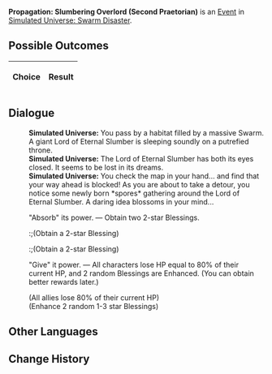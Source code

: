{{Simulated Universe Event Infobox
|title         = Propagation: Slumbering Overlord (Second Praetorian)
|image         = Random Event 4.png
|type          =
|domains_su    = 
|domains_ext   = 
|domains_swarm = Swarm
|domains_gng   = 
|requirements  =
|prev          = {{tx}}
|next          = {{tx}}
|indexRewards  =
|characters    = 
}}
'''Propagation: Slumbering Overlord (Second Praetorian)''' is an [[Simulated Universe/Events|Event]] in [[Simulated Universe: Swarm Disaster]].

==Possible Outcomes==
{| class="article-table"
!Choice
!Result

|}

<!--
==Gameplay Notes==

-->
==Dialogue==
{{Dialogue Start}}
:'''Simulated Universe:''' You pass by a habitat filled by a massive Swarm. A giant Lord of Eternal Slumber is sleeping soundly on a putrefied throne.
:'''Simulated Universe:''' The Lord of Eternal Slumber has both its eyes closed. It seems to be lost in its dreams.
:'''Simulated Universe:''' You check the map in your hand... and find that your way ahead is blocked! As you are about to take a detour, you notice some newly born *spores* gathering around the Lord of Eternal Slumber. A daring idea blossoms in your mind...
:{{DIcon|Star}} "Absorb" its power. &mdash; Obtain two 2-star Blessings.
::;(Obtain a 2-star Blessing)
::;(Obtain a 2-star Blessing)
:{{DIcon|Star}} "Give" it power. &mdash; All characters lose HP equal to 80% of their current HP, and 2 random Blessings are Enhanced. (You can obtain better rewards later.)
:;(All allies lose 80% of their current HP)
:;(Enhance 2 random 1-3 star Blessings)
{{Dialogue End}}

==Other Languages==
{{Other Languages
|zhs   = 繁育•沉睡领主（二级卫戍）
|zht   = 繁育•沉睡領主（二級衛戍）
|ja    = 繁殖・深眠の領主（二級守備）
|ko    = 번식•깊이 잠든 영주(2급 경비)
|es    = Propagación: Cacique dormido (segundo pretoriano)
|fr    = Le seigneur assoupi de la Propagation (deuxième prétorien)
|ru    = Распространение: Повелитель сна (гарнизон ур. 2)
|th    = แพร่พันธุ์: ท่านผู้หลับใหล (กองกำลังระดับ 2)
|vi    = Sinh Sôi - Lãnh Chúa Ngủ Say (Cảnh Vệ Cấp 2)
|de    = Die Ausbreitung: Schlafender Herrscher (Garnisonsstufe 2)
|id    = Propagation: Raja yang Tertidur (Garnisun Tingkat 2)
|pt    = Propagação: Soberano Adormecido (Segundo Pretoriano)
}}

==Change History==
{{Change History|1.0}}
